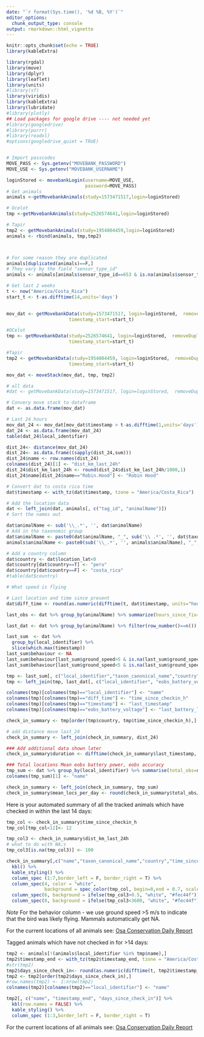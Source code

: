 ```yaml
---
date: "`r format(Sys.time(), '%d %B, %Y')`"
editor_options: 
  chunk_output_type: console
output: rmarkdown::html_vignette
---
```

 
```r
knitr::opts_chunk$set(echo = TRUE)
library(kableExtra)

library(rgdal)
library(move)
library(dplyr)
library(leaflet)
library(units)
#library(sf)
library(viridis)
library(kableExtra)
library(lubridate)
#library(plotly)
## Load packages for google drive ---- not needed yet
#library(googledrive)
#library(purrr)
#library(readxl)
#options(googledrive_quiet = TRUE)


# Import passcodes
MOVE_PASS <- Sys.getenv("MOVEBANK_PASSWORD")
MOVE_USE <- Sys.getenv("MOVEBANK_USERNAME")

loginStored <- movebankLogin(username=MOVE_USE, 
                             password=MOVE_PASS)
# Get animals
animals <-getMovebankAnimals(study=1573471517,login=loginStored)

# Ocelot
tmp <-getMovebankAnimals(study=2526574641,login=loginStored)

# Tapir
tmp2 <- getMovebankAnimals(study=1954804459,login=loginStored)
animals <- rbind(animals, tmp,tmp2)



# For some reason they are duplicated
animals[duplicated(animals)==F,]
# They vary by the field "sensor_type_id"
animals <- animals[animals$sensor_type_id==653 & is.na(animals$sensor_type_id)==F,]

# Get last 2 weeks
t <- now("America/Costa_Rica")
start_t <- t-as.difftime(14,units='days')

 
mov_dat <- getMovebankData(study=1573471517, login=loginStored,  removeDuplicatedTimestamps=TRUE,
                       timestamp_start=start_t)

#OCelot
tmp <- getMovebankData(study=2526574641, login=loginStored,  removeDuplicatedTimestamps=TRUE,
                       timestamp_start=start_t)

#Tapir
tmp2 <- getMovebankData(study=1954804459, login=loginStored,  removeDuplicatedTimestamps=TRUE,
                       timestamp_start=start_t)

mov_dat <- moveStack(mov_dat, tmp, tmp2)

# all data
#dat <- getMovebankData(study=1573471517, login=loginStored,  removeDuplicatedTimestamps=TRUE)

# Convery move stack to dataframe
dat <- as.data.frame(mov_dat)

# Last 24 hours
mov_dat_24 <- mov_dat[mov_dat$timestamp > t-as.difftime(1,units='days'),]
dat_24 <- as.data.frame(mov_dat_24)
table(dat_24$local_identifier)

dist_24<- distance(mov_dat_24)
dist_24<- as.data.frame((sapply(dist_24,sum)))
dist_24$name <- row.names(dist_24)
colnames(dist_24)[1] <- "dist_km_last_24h"
dist_24$dist_km_last_24h <- round(dist_24$dist_km_last_24h/1000,1)
dist_24$name[dist_24$name=="Robin.Hood"] <- "Robin Hood"

# Convert dat to costa rica time
dat$timestamp <- with_tz(dat$timestamp, tzone = "America/Costa_Rica")

# Add the location data
dat <- left_join(dat, animals[, c("tag_id", "animalName")])
# Sort the names out

dat$animalName <- sub('\\_.*', '', dat$animalName)
# Add in the taxonomic group
dat$animalName <- paste0(dat$animalName, "_", sub('\\ .*', '', dat$taxon_canonical_name))
animals$animalName <- paste0(sub('\\_.*', '', animals$animalName), "_", sub('\\ .*', '', animals$taxon_canonical_name))

# Add a country column
dat$country <- dat$location_lat<0
dat$country[dat$country==T] <- "peru"
dat$country[dat$country==F] <- "costa_rica"
#table(dat$country)

# What speed is flying

# Last location and time since present
dat$diff_time <- round(as.numeric(difftime(t, dat$timestamp, units="hours")),1)

last_obs <- dat %>% group_by(animalName) %>% summarize(hours_since_fix=min(diff_time))

last_dat <- dat %>% group_by(animalName) %>% filter(row_number()==n())

last_sum  <- dat %>% 
  group_by(local_identifier) %>%
  slice(which.max(timestamp))
last_sum$behaviour <- NA
last_sum$behaviour[last_sum$ground_speed>5 & is.na(last_sum$ground_speed)==F] <- "flying"
last_sum$behaviour[last_sum$ground_speed<5 & is.na(last_sum$ground_speed)==F] <- "roosting"

tmp <- last_sum[, c("local_identifier","taxon_canonical_name","country", "timestamp", "diff_time", "behaviour")]
tmp <- left_join(tmp, last_dat[, c("local_identifier", "eobs_battery_voltage")])

colnames(tmp)[colnames(tmp)=="local_identifier"] <- "name"
colnames(tmp)[colnames(tmp)=="diff_time"] <- "time_since_checkin_h"
colnames(tmp)[colnames(tmp)=="timestamp"] <- "last_timestamp"
colnames(tmp)[colnames(tmp)=="eobs_battery_voltage"] <- "last_battery_level"

check_in_summary <- tmp[order(tmp$country, tmp$time_since_checkin_h),]

# add distance move last_24
check_in_summary <- left_join(check_in_summary, dist_24)

### Add additional data shown later
check_in_summary$duration <- difftime(check_in_summary$last_timestamp, start_t, "days")

### Total locations Mean eobs battery power, eobs accuracy
tmp_sum <- dat %>% group_by(local_identifier) %>% summarise(total_obs=n(), mean_batt=mean(eobs_battery_voltage, na.rm=T), loc_accuracy=mean(eobs_horizontal_accuracy_estimate, na.rm=T))
colnames(tmp_sum)[1] <- "name"

check_in_summary <- left_join(check_in_summary, tmp_sum)
check_in_summary$mean_locs_per_day <- round(check_in_summary$total_obs/as.numeric(check_in_summary$duration),0)

```

Here is your automated summary of all the tracked animals which have checked in within the last 14 days:

```r
tmp_col <- check_in_summary$time_since_checkin_h
tmp_col[tmp_col<12]<- 12

tmp_col3 <- check_in_summary$dist_km_last_24h
# what to do with NA;s
tmp_col3[is.na(tmp_col3)] <- 100 

check_in_summary[,c("name","taxon_canonical_name","country","time_since_checkin_h","behaviour","dist_km_last_24h","mean_locs_per_day", "last_battery_level" )] %>%
  kbl() %>%
  kable_styling() %>% 
  column_spec (1:7,border_left = F, border_right = T) %>%
  column_spec(4, color = "white",
              background = spec_color(tmp_col, begin=0,end = 0.7, scale_from = c(12,72), direction=-1)) %>% 
  column_spec(6, background = ifelse(tmp_col3>0.5, "white", "#fec44f")) %>% 
  column_spec(8, background = ifelse(tmp_col3<3600, "white", "#fec44f"))

```

*Note* For the behavior column - we use ground speed >5 m/s to indicate that the bird was likely flying. Mammals automatically get NA. 

For the current locations of all animals see: [Osa Conservation Daily Report](https://chrisbeirne.github.io/Osa-Conservation-Movement-Ecology-Daily-Report/)

Tagged animals which have not checked in for >14 days:

```r
tmp2 <- animals[!(animals$local_identifier %in% tmp$name),]
tmp2$timestamp_end <- with_tz(tmp2$timestamp_end, tzone = "America/Costa_Rica")
#str(tmp2)
tmp2$days_since_check_in<- round(as.numeric(difftime(t, tmp2$timestamp_end, units="days")),1)
tmp2 <- tmp2[order(tmp2$days_since_check_in),]
#row.names(tmp2) <- 1:nrow(tmp2)
colnames(tmp2)[colnames(tmp2)=="local_identifier"] <- "name"

tmp2[, c("name", "timestamp_end", "days_since_check_in")] %>%
  kbl(row.names = FALSE) %>%
  kable_styling() %>% 
  column_spec (1:3,border_left = F, border_right = T) 

```

For the current locations of all animals see: [Osa Conservation Daily Report](https://chrisbeirne.github.io/Osa-Conservation-Movement-Ecology-Daily-Report/)
